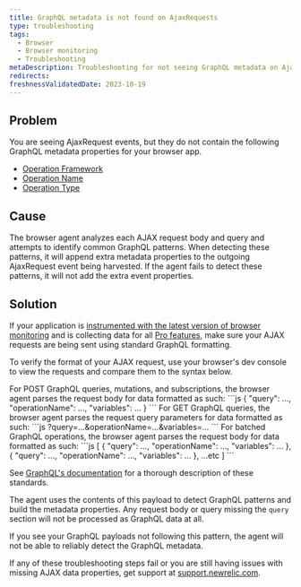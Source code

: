 ```yaml
---
title: GraphQL metadata is not found on AjaxRequests
type: troubleshooting
tags:
  - Browser
  - Browser monitoring
  - Troubleshooting
metaDescription: Troubleshooting for not seeing GraphQL metadata on AjaxRequest events for your browser app.
redirects:
freshnessValidatedDate: 2023-10-19
---
```


## Problem

You are seeing AjaxRequest events, but they do not contain the following GraphQL metadata properties for your browser app.
* [Operation Framework](/attribute-dictionary/?event=AjaxRequest&attribute=operationFramework)
* [Operation Name](/attribute-dictionary/?event=AjaxRequest&attribute=operationName)
* [Operation Type](/attribute-dictionary/?event=AjaxRequest&attribute=operationType)

## Cause

The browser agent analyzes each AJAX request body and query and attempts to identify common GraphQL patterns. When detecting these patterns, it will append extra metadata properties to the outgoing AjaxRequest event being harvested. If the agent fails to detect these patterns, it will not add the extra event properties.

## Solution

If your application is [instrumented with the latest version of browser monitoring](/docs/browser/new-relic-browser/installation-configuration/troubleshooting-browser-monitoring-installation) and is collecting data for all [Pro features](/docs/browser/new-relic-browser/browser-pro-features), make sure your AJAX requests are being sent using standard GraphQL formatting.

To verify the format of your AJAX request, use your browser's dev console to view the requests and compare them to the syntax below.

<CollapserGroup>
  <Collapser
      id="post"
      title="GraphQL POST Requests"
    >
    For POST GraphQL queries, mutations, and subscriptions, the browser agent parses the request body for data formatted as such:
    ```js
      {
        "query": ...,
        "operationName": ...,
        "variables": ... 
      }
    ```
  </Collapser>
  <Collapser
        id="get"
        title="GraphQL GET Requests"
    >
    For GET GraphQL queries, the browser agent parses the request query parameters for data formatted as such:
    ```js
      ?query=...&operationName=...&variables=...
    ```
  </Collapser>
  <Collapser
        id="batch"
        title="GraphQL Batched POST Requests"
    >
    For batched GraphQL operations, the browser agent parses the request body for data formatted as such:
    ```js
      [
        {
          "query": ...,
          "operationName": ...,
          "variables": ... 
        },
        {
          "query": ...,
          "operationName": ...,
          "variables": ... 
        },
        ...etc
      ]
    ```
  </Collapser>
</CollapserGroup>

See [GraphQL's documentation](https://graphql.org/learn/serving-over-http/#post-request) for a thorough description of these standards.

The agent uses the contents of this payload to detect GraphQL patterns and build the metadata properties. Any request body or query missing the `query` section will not be processed as GraphQL data at all.

If you see your GraphQL payloads not following this pattern, the agent will not be able to reliably detect the GraphQL metadata.

If any of these troubleshooting steps fail or you are still having issues with missing AJAX data properties, get support at [support.newrelic.com](https://support.newrelic.com).
